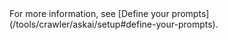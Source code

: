 <Tip>
    For more information,
    see [Define your prompts](/tools/crawler/askai/setup#define-your-prompts).
</Tip>